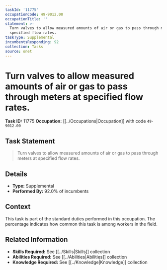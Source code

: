 ```yaml
---
taskId: '11775'
occupationCode: 49-9012.00
occupationTitle: ''
statement: >-
  Turn valves to allow measured amounts of air or gas to pass through meters at
  specified flow rates.
taskType: Supplemental
incumbentsResponding: 92
collection: Tasks
source: onet
---
```

# Turn valves to allow measured amounts of air or gas to pass through meters at specified flow rates.

**Task ID:** 11775
**Occupation:** [[../Occupations|Occupation]] with code `49-9012.00`

## Task Statement

> Turn valves to allow measured amounts of air or gas to pass through meters at specified flow rates.

## Details

- **Type:** Supplemental
- **Performed By:** 92.0% of incumbents

## Context

This task is part of the standard duties performed in this occupation. The percentage indicates how common this task is among workers in the field.

## Related Information

- **Skills Required:** See [[../Skills|Skills]] collection
- **Abilities Required:** See [[../Abilities|Abilities]] collection
- **Knowledge Required:** See [[../Knowledge|Knowledge]] collection
